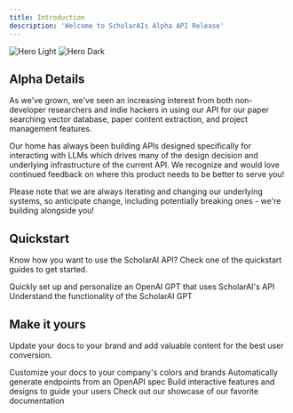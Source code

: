 ```yaml
---
title: Introduction
description: 'Welcome to ScholarAIs Alpha API Release'
---
```


<img
  className="block dark:hidden"
  src="/images/hero-light.svg"
  alt="Hero Light"
/>
<img
  className="hidden dark:block"
  src="/images/hero-dark.svg"
  alt="Hero Dark"
/>

## Alpha Details

As we've grown, we've seen an increasing interest from both non-developer researchers and indie hackers in using our API for our paper searching vector database, paper content extraction, and project management features.

Our home has always been building APIs designed specifically for interacting with LLMs which drives many of the design decision and underlying infrastructure of the current API. We recognize and would love continued feedback on where this product needs to be better to serve you!

Please note that we are always iterating and changing our underlying systems, so anticipate change, including potentially breaking ones - we're building alongside you!

## Quickstart

Know how you want to use the ScholarAI API? Check one of the quickstart guides to get started.

<CardGroup cols={2}>
  <Card
    title="I want to make my own GPT, no code"
    icon="spray-can-sparkles"
    href="https://mintlify.com/docs/quickstart"
  >
    Quickly set up and personalize an OpenAI GPT that uses ScholarAI's API
  </Card>
  <Card
    title="Build with the API"
    icon="screwdriver-wrench"
    href="https://mintlify.com/docs/development"
  >
    Understand the functionality of the ScholarAI GPT
  </Card>
</CardGroup>

## Make it yours

Update your docs to your brand and add valuable content for the best user conversion.

<CardGroup cols={2}>
  <Card
    title="Customize Style"
    icon="palette"
    href="https://mintlify.com/docs/settings/global"
  >
    Customize your docs to your company's colors and brands
  </Card>
  <Card
    title="Reference APIs"
    icon="code"
    href="https://mintlify.com/docs/api-playground/openapi"
  >
    Automatically generate endpoints from an OpenAPI spec
  </Card>
  <Card
    title="Add Components"
    icon="screwdriver-wrench"
    href="https://mintlify.com/docs/components/accordion"
  >
    Build interactive features and designs to guide your users
  </Card>
  <Card
    title="Get Inspiration"
    icon="stars"
    href="https://mintlify.com/customers"
  >
    Check out our showcase of our favorite documentation
  </Card>
</CardGroup>
